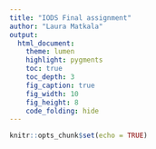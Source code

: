 ---
title: "IODS Final assignment"
author: "Laura Matkala"
output:
  html_document:
    theme: lumen
    highlight: pygments
    toc: true
    toc_depth: 3
    fig_caption: true
    fig_width: 10
    fig_height: 8
    code_folding: hide
---





```{r setup, include=FALSE, warning=FALSE}
knitr::opts_chunk$set(echo = TRUE)
```




